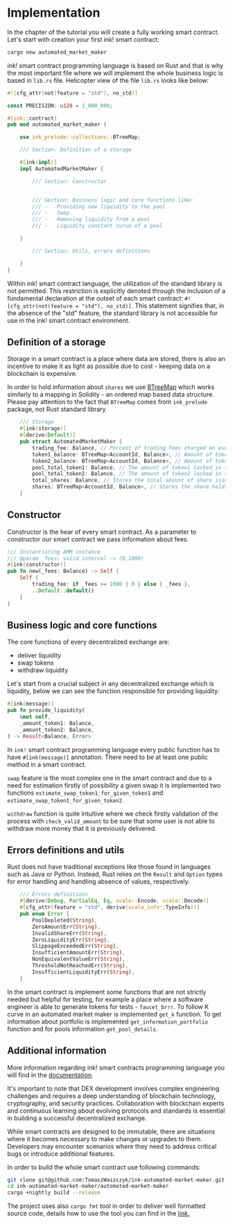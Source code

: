 # Implementation

In the chapter of the tutorial you will create a fully working smart contract. Let's start with creation your first ink! smart contract:

```bash
cargo new automated_market_maker
```

ink! smart contract programming language is based on Rust and that is why the most important file where we will implement the whole business logic is based in `lib.rs` file. Helicopter view of the file `lib.rs` looks like below:

```rust
#![cfg_attr(not(feature = "std"), no_std)]

const PRECISION: u128 = 1_000_000;

#[ink::contract]
pub mod automated_market_maker {

    use ink_prelude::collections::BTreeMap;

    /// Section: Definition of a storage

    #[ink(impl)]
    impl AutomatedMarketMaker {

        /// Section: Constructor


        /// Section: Business logic and core functions like:
        /// -   Providing new liquidity to the pool
        /// -   Swap
        /// -   Removing liquidity from a pool
        /// -   Liquidity constant curve of a pool

    }

        /// Section: Utils, errors definitions

    }
}
```

Within ink! smart contract language, the utilization of the standard library is not permitted. This restriction is explicitly denoted through the inclusion of a fundamental declaration at the outset of each smart contract: `#![cfg_attr(not(feature = "std"), no_std)]`. This statement signifies that, in the absence of the "std" feature, the standard library is not accessible for use in the ink! smart contract environment.

## Definition of a storage

Storage in a smart contract is a place where data are stored, there is also an incentive to make it as light as possible due to cost - keeping data on a blockchain is expensive.

In order to hold information about `shares` we use [BTreeMap](https://paritytech.github.io/ink/ink_prelude/collections/btree_map/struct.BTreeMap.html) which works similarly to a mapping in Solidity - an ordered map based data structure. Please pay attention to the fact that `BTreeMap` comes from `ink_prelude` package, not Rust standard library

```rust
    /// Storage
    #[ink(storage)]
    #[derive(Default)]
    pub struct AutomatedMarketMaker {
        trading_fee: Balance, // Percent of trading fees charged on every trade
        token1_balance: BTreeMap<AccountId, Balance>, // Amount of token1 balance of each user
        token2_balance: BTreeMap<AccountId, Balance>, // Amount of token2 balance of each user
        pool_total_token1: Balance, // The amount of token1 locked in the pool
        pool_total_token2: Balance, // The amount of token2 locked in the pool
        total_shares: Balance, // Stores the total amount of share issued for the pool
        shares: BTreeMap<AccountId, Balance>, // Stores the share holding of each user
    }
```

## Constructor

Constructor is the hear of every smart contract. As a parameter to constructor our smart contract we pass information about fees.

```rust
/// Instantiating AMM instance
/// @param _fees: valid interval -> [0,1000)
#[ink(constructor)]
pub fn new(_fees: Balance) -> Self {
    Self {
        trading_fee: if _fees >= 1000 { 0 } else { _fees },
        ..Default::default()
    }
}
```

## Business logic and core functions

The core functions of every decentralized exchange are:

- deliver liquidity
- swap tokens
- withdraw liquidity

Let's start from a crucial subject in any decentralized exchange which is liquidity, below we can see the function responsible for providing liquidity:

```rust
#[ink(message)]
pub fn provide_liquidity(
    &mut self,
    _amount_token1: Balance,
    _amount_token2: Balance,
) -> Result<Balance, Error>
```

In `ink!` smart contract programming language every public function has to have `#[ink(message)]` annotation. There need to be at least one public method in a smart contract.

`swap` feature is the most complex one in the smart contract and due to a need for estimation firstly of possibility a given swap it is implemented two functions `estimate_swap_token1_for_given_token1` and `estimate_swap_token1_for_given_token2`.

`withdraw` function is quite intuitive where we check firstly validation of the process with `check_valid_amount` to be sure that some user is not able to withdraw more money that it is previously delivered.

## Errors definitions and utils

Rust does not have traditional exceptions like those found in languages such as Java or Python. Instead, Rust relies on the `Result` and `Option` types for error handling and handling absence of values, respectively.

```rust
    /// Errors definitions
    #[derive(Debug, PartialEq, Eq, scale::Encode, scale::Decode)]
    #[cfg_attr(feature = "std", derive(scale_info::TypeInfo))]
    pub enum Error {
        PoolDepleted(String),
        ZeroAmountErr(String),
        InvalidShareErr(String),
        ZeroLiquidityErr(String),
        SlippageExceededErr(String),
        InsufficientAmountErr(String),
        NonEquivalentValueErr(String),
        ThresholdNotReachedErr(String),
        InsufficientLiquidityErr(String),
    }
```

In the smart contract is implement some functions that are not strictly needed but helpful for testing, for example a place where a software engineer is able to generate tokens for tests - `faucet_brrr`. To follow K curve in an automated market maker is implemented `get_k` function. To get information about portfolio is implemented `get_information_portfolio` function and for pools information `get_pool_details`.

## Additional information

More information regarding ink! smart contracts programming language you will find in the [documentation](https://use.ink).

It's important to note that DEX development involves complex engineering challenges and requires a deep understanding of blockchain technology, cryptography, and security practices.
Collaboration with blockchain experts and continuous learning about evolving protocols and standards is essential in building a successful decentralized exchange.

While smart contracts are designed to be immutable, there are situations where it becomes necessary to make changes or upgrades to them. Developers may encounter scenarios where they need to address critical bugs or introduce additional features.

In order to build the whole smart contract use following commands:
```bash
git clone git@github.com:TomaszWaszczyk/ink-automated-market-maker.git
cd ink-automated-market-maker/automated-market-maker
cargo +nightly build --release
```

The project uses also `cargo fmt` tool in order to deliver well formatted source code, details how to use the tool you can find in the [link.](https://github.com/rust-lang/rustfmt)
